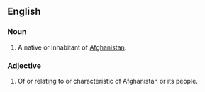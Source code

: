 ==English==

===Noun===
{{en-noun}}

# A native or inhabitant of [[Afghanistan]].

===Adjective===
{{en-adj}}

# Of or relating to or characteristic of Afghanistan or its people.